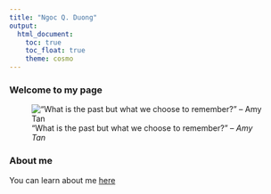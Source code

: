 ```yaml
---
title: "Ngoc Q. Duong"
output: 
  html_document:
    toc: true
    toc_float: true
    theme: cosmo
---
```


### Welcome to my page 

!["What is the past but what we choose to remember?" -- *Amy Tan*](./12184999_911883312198586_9058498063866899305_o (1).jpg) 

### About me 
You can learn about me [here](about.html)
